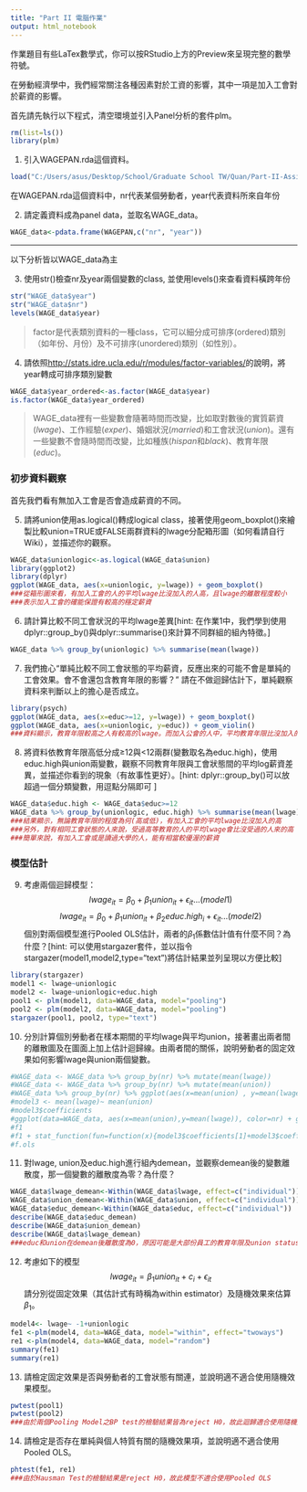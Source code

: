 ```yaml
---
title: "Part II 電腦作業"
output: html_notebook
---
```

作業題目有些LaTex數學式，你可以按RStudio上方的Preview來呈現完整的數學符號。

在勞動經濟學中，我們經常關注各種因素對於工資的影響，其中一項是加入工會對於薪資的影響。

首先請先執行以下程式，清空環境並引入Panel分析的套件plm。
```r
rm(list=ls())
library(plm)
```


1. 引入WAGEPAN.rda這個資料。
```r
load("C:/Users/asus/Desktop/School/Graduate School TW/Quan/Part-II-Assignment/WAGEPAN.rdata")
```

在WAGEPAN.rda這個資料中，nr代表某個勞動者，year代表資料所來自年份

2. 請定義資料成為panel data，並取名WAGE_data。
```r
WAGE_data<-pdata.frame(WAGEPAN,c("nr", "year"))
```

***
以下分析皆以WAGE_data為主

3. 使用str()檢查nr及year兩個變數的class, 並使用levels()來查看資料橫跨年份
```r
str("WAGE_data$year")
str("WAGE_data$nr")
levels(WAGE_data$year)
```

> factor是代表類別資料的一種class，它可以細分成可排序(ordered)類別（如年份、月份）及不可排序(unordered)類別（如性別）。

4. 請依照<http://stats.idre.ucla.edu/r/modules/factor-variables/>的說明，將year轉成可排序類別變數
```r
WAGE_data$year_ordered<-as.factor(WAGE_data$year)
is.factor(WAGE_data$year_ordered)
```


> WAGE_data裡有一些變數會隨著時間而改變，比如取對數後的實質薪資($lwage$)、工作經驗($exper$)、婚姻狀況($married$)和工會狀況($union$)。還有一些變數不會隨時間而改變，比如種族($hispan$和$black$)、教育年限($educ$)。

### 初步資料觀察
首先我們看有無加入工會是否會造成薪資的不同。

5. 請將union使用as.logical()轉成logical  class，接著使用geom_boxplot()來繪製比較union=TRUE或FALSE兩群資料的lwage分配箱形圖（如何看請自行Wiki），並描述你的觀察。
```r
WAGE_data$unionlogic<-as.logical(WAGE_data$union)
library(ggplot2)
library(dplyr)
ggplot(WAGE_data, aes(x=unionlogic, y=lwage)) + geom_boxplot()
###從箱形圖來看，有加入工會的人的平均lwage比沒加入的人高，且lwage的離散程度較小
###表示加入工會的確能保證有較高的穩定薪資
```


6. 請計算比較不同工會狀況的平均lwage差異[hint: 在作業1中，我們學到使用dplyr::group_by()與dplyr::summarise()來計算不同群組的組內特徵。]
```r
WAGE_data %>% group_by(unionlogic) %>% summarise(mean(lwage))
```

 7. 我們擔心“單純比較不同工會狀態的平均薪資，反應出來的可能不會是單純的工會效果。會不會還包含教育年限的影響？” 請在不做迴歸估計下，單純觀察資料來判斷以上的擔心是否成立。
```r
library(psych)
ggplot(WAGE_data, aes(x=educ>=12, y=lwage)) + geom_boxplot()
ggplot(WAGE_data, aes(x=unionlogic, y=educ)) + geom_violin()
###資料顯示，教育年限較高之人有較高的lwage。而加入公會的人中，平均教育年限比沒加入的高，故的確有可能受到教育年限之影響。
```

8. 將資料依教育年限高低分成≥12與<12兩群(變數取名為educ.high)，使用educ.high與union兩變數，觀察不同教育年限與工會狀態間的平均log薪資差異，並描述你看到的現象（有故事性更好）。[hint: dplyr::group_by()可以放超過一個分類變數，用逗點分隔即可 ]
```r
WAGE_data$educ.high <- WAGE_data$educ>=12
WAGE_data %>% group_by(unionlogic, educ.high) %>% summarise(mean(lwage))
###結果顯示，無論教育年限的程度為何(高或低)，有加入工會的平均lwage比沒加入的高
###另外，對有相同工會狀態的人來說，受過高等教育的人的平均lwage會比沒受過的人來的高
###簡單來說，有加入工會或是讀過大學的人，能有相當較優渥的薪資
```

### 模型估計
9. 考慮兩個迴歸模型：
$$lwage_{it}	=\beta_{0}+\beta_{1}union_{it}+\epsilon_{it}...(model1)$$
$$lwage_{it}	=\beta_{0}+\beta_{1}union_{it}+\beta_{2}educ.high_{i}+\epsilon_{it}...(model2)$$
個別對兩個模型進行Pooled OLS估計，兩者的$\beta_1$係數估計值有什麼不同？為什麼？[hint: 可以使用stargazer套件，並以指令stargazer(model1,model2,type="text")將估計結果並列呈現以方便比較]
```r
library(stargazer)
model1 <- lwage~unionlogic
model2 <- lwage~unionlogic+educ.high
pool1 <- plm(model1, data=WAGE_data, model="pooling")
pool2 <- plm(model2, data=WAGE_data, model="pooling")
stargazer(pool1, pool2, type="text")
```

10. 分別計算個別勞動者在樣本期間的平均lwage與平均union，接著畫出兩者間的離散圖及在圖面上加上估計迴歸線。由兩者間的關係，說明勞動者的固定效果如何影響lwage與union兩個變數。
```r
#WAGE_data <- WAGE_data %>% group_by(nr) %>% mutate(mean(lwage))
#WAGE_data <- WAGE_data %>% group_by(nr) %>% mutate(mean(union))
#WAGE_data %>% group_by(nr) %>% ggplot(aes(x=mean(union) , y=mean(lwage))) + geom_point()
#model3 <- mean(lwage)~ mean(union)
#model3$coefficients
#ggplot(data=WAGE_data, aes(x=mean(union),y=mean(lwage)), color=nr) + geom_point() -> f1
#f1
#f1 + stat_function(fun=function(x){model3$coefficients[1]+model3$coefficients[2]*x}, color="black") -> f.ols
#f.ols
```


11. 對lwage, union及educ.high進行組內demean，並觀察demean後的變數離散度，那一個變數的離散度為零？為什麼？
```r
WAGE_data$lwage_demean<-Within(WAGE_data$lwage, effect=c("individual"))
WAGE_data$union_demean<-Within(WAGE_data$union, effect=c("individual"))
WAGE_data$educ_demean<-Within(WAGE_data$educ, effect=c("individual"))
describe(WAGE_data$educ_demean)
describe(WAGE_data$union_demean)
describe(WAGE_data$lwage_demean)
###educ和union在demean後離散度為0，原因可能是大部份員工的教育年限及union status並不會隨時間變動(出社會工作後不再進修，還有並不會有在當期加入工會，下期離開，然後在下下期又再加入的行為)，所以離散度接近於0
```

12. 考慮如下的模型
$$lwage_{it}=\beta_{1}union_{it}+c_{i}+\epsilon_{it}$$
請分別從固定效果（其估計式有時稱為within estimator）及隨機效果來估算$\beta_1$。
```r
model4<- lwage~ -1+unionlogic
fe1 <-plm(model4, data=WAGE_data, model="within", effect="twoways")
re1 <-plm(model4, data=WAGE_data, model="random")
summary(fe1)
summary(re1)
```

13. 請檢定固定效果是否與勞動者的工會狀態有關連，並說明適不適合使用隨機效果模型。
```r
pwtest(pool1)
pwtest(pool2)
###由於兩個Pooling Model之BP test的檢驗結果皆為reject H0，故此迴歸適合使用隨機效果模型
```

14. 請檢定是否存在單純與個人特質有關的隨機效果項，並說明適不適合使用Pooled OLS。
```r
phtest(fe1, re1)
###由於Hausman Test的檢驗結果是reject H0，故此模型不適合使用Pooled OLS
```

